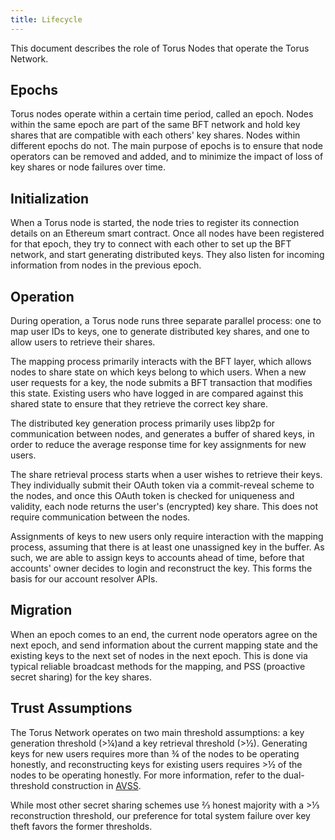 ```yaml
---
title: Lifecycle
---
```


This document describes the role of Torus Nodes that operate the Torus Network.

## Epochs

Torus nodes operate within a certain time period, called an epoch. Nodes within
the same epoch are part of the same BFT network and hold key shares that are
compatible with each others' key shares. Nodes within different epochs do not.
The main purpose of epochs is to ensure that node operators can be removed and
added, and to minimize the impact of loss of key shares or node failures over
time.

## Initialization

When a Torus node is started, the node tries to register its connection details
on an Ethereum smart contract. Once all nodes have been registered for that
epoch, they try to connect with each other to set up the BFT network, and start
generating distributed keys. They also listen for incoming information from
nodes in the previous epoch.

## Operation

During operation, a Torus node runs three separate parallel process: one to map
user IDs to keys, one to generate distributed key shares, and one to allow users
to retrieve their shares.

The mapping process primarily interacts with the BFT layer, which allows nodes
to share state on which keys belong to which users. When a new user requests for
a key, the node submits a BFT transaction that modifies this state. Existing
users who have logged in are compared against this shared state to ensure that
they retrieve the correct key share.

The distributed key generation process primarily uses libp2p for communication
between nodes, and generates a buffer of shared keys, in order to reduce the
average response time for key assignments for new users.

The share retrieval process starts when a user wishes to retrieve their keys.
They individually submit their OAuth token via a commit-reveal scheme to the
nodes, and once this OAuth token is checked for uniqueness and validity, each
node returns the user's \(encrypted\) key share. This does not require
communication between the nodes.

Assignments of keys to new users only require interaction with the mapping
process, assuming that there is at least one unassigned key in the buffer. As
such, we are able to assign keys to accounts ahead of time, before that
accounts' owner decides to login and reconstruct the key. This forms the basis
for our account resolver APIs.

## Migration

When an epoch comes to an end, the current node operators agree on the next
epoch, and send information about the current mapping state and the existing
keys to the next set of nodes in the next epoch. This is done via typical
reliable broadcast methods for the mapping, and PSS \(proactive secret sharing\)
for the key shares.

## Trust Assumptions

The Torus Network operates on two main threshold assumptions: a key generation
threshold \(&gt;¼\)and a key retrieval threshold \(&gt;½\). Generating keys for
new users requires more than ¾ of the nodes to be operating honestly, and
reconstructing keys for existing users requires &gt;½ of the nodes to be
operating honestly. For more information, refer to the dual-threshold
construction in [AVSS](https://eprint.iacr.org/2002/134.pdf).

While most other secret sharing schemes use ⅔ honest majority with a &gt;⅓
reconstruction threshold, our preference for total system failure over key theft
favors the former thresholds.‌
